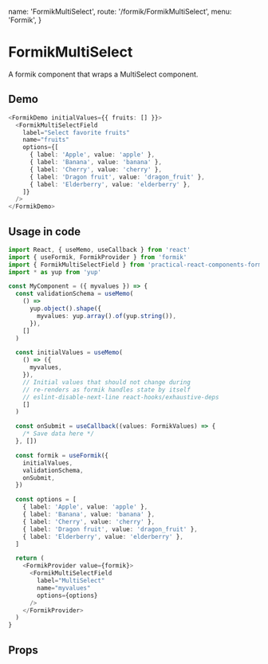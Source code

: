   name: 'FormikMultiSelect',
  route: '/formik/FormikMultiSelect',
  menu: 'Formik',
}

# FormikMultiSelect

A formik component that wraps a MultiSelect component.

## Demo

```typescript type=demo
<FormikDemo initialValues={{ fruits: [] }}>
  <FormikMultiSelectField
    label="Select favorite fruits"
    name="fruits"
    options={[
      { label: 'Apple', value: 'apple' },
      { label: 'Banana', value: 'banana' },
      { label: 'Cherry', value: 'cherry' },
      { label: 'Dragon fruit', value: 'dragon_fruit' },
      { label: 'Elderberry', value: 'elderberry' },
    ]}
  />
</FormikDemo>
```

## Usage in code

```typescript
import React, { useMemo, useCallback } from 'react'
import { useFormik, FormikProvider } from 'formik'
import { FormikMultiSelectField } from 'practical-react-components-formik'
import * as yup from 'yup'

const MyComponent = ({ myvalues }) => {
  const validationSchema = useMemo(
    () =>
      yup.object().shape({
        myvalues: yup.array().of(yup.string()),
      }),
    []
  )

  const initialValues = useMemo(
    () => ({
      myvalues,
    }),
    // Initial values that should not change during
    // re-renders as formik handles state by itself
    // eslint-disable-next-line react-hooks/exhaustive-deps
    []
  )

  const onSubmit = useCallback((values: FormikValues) => {
    /* Save data here */
  }, [])

  const formik = useFormik({
    initialValues,
    validationSchema,
    onSubmit,
  })

  const options = [
    { label: 'Apple', value: 'apple' },
    { label: 'Banana', value: 'banana' },
    { label: 'Cherry', value: 'cherry' },
    { label: 'Dragon fruit', value: 'dragon_fruit' },
    { label: 'Elderberry', value: 'elderberry' },
  ]

  return (
    <FormikProvider value={formik}>
      <FormikMultiSelectField
        label="MultiSelect"
        name="myvalues"
        options={options}
      />
    </FormikProvider>
  )
}
```

## Props

<Props of="FormikMultiSelect" />
